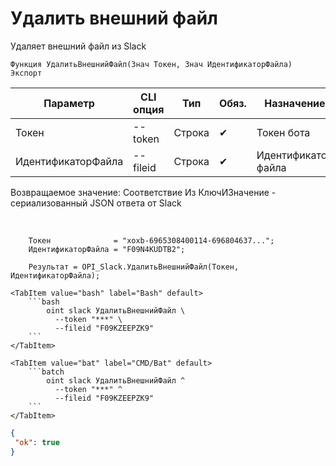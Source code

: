 ﻿---
sidebar_position: 5
description: Удалить внешний файл и другие функции для работы с Slack в Открытом пакете интеграций - бесплатной open-source библиотеке интеграций для 1С:Предприятие 8, OneScript и CLI
keywords: [1C, 1С, 1С:Предприятие, 1С:Предприятие 8.3, API, Интеграция, Сервисы, Обмен, OneScript, CLI, Slack]
---


# Удалить внешний файл
 Удаляет внешний файл из Slack



`Функция УдалитьВнешнийФайл(Знач Токен, Знач ИдентификаторФайла) Экспорт`

  | Параметр | CLI опция | Тип | Обяз. | Назначение |
  |-|-|-|-|-|
  | Токен | --token | Строка | &#x2714; | Токен бота |
  | ИдентификаторФайла | --fileid | Строка | &#x2714; | Идентификатор файла |

  
  Возвращаемое значение:   Соответствие Из КлючИЗначение - сериализованный JSON ответа от Slack

<br/>



```bsl title="Пример использования для 1С:Предприятие/OneScript"
    Токен              = "xoxb-6965308400114-696804637...";
    ИдентификаторФайла = "F09N4KUDTB2";

    Результат = OPI_Slack.УдалитьВнешнийФайл(Токен, ИдентификаторФайла);
```
    

 <Tabs>
  
    <TabItem value="bash" label="Bash" default>
        ```bash
            oint slack УдалитьВнешнийФайл \
              --token "***" \
              --fileid "F09KZEEPZK9"
        ```
    </TabItem>
  
    <TabItem value="bat" label="CMD/Bat" default>
        ```batch
            oint slack УдалитьВнешнийФайл ^
              --token "***" ^
              --fileid "F09KZEEPZK9"
        ```
    </TabItem>
</Tabs>


```json title="Результат"
{
 "ok": true
}
```
